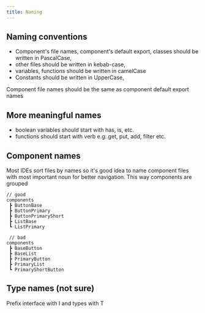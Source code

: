 ```yaml
---
title: Naming
---
```


## Naming conventions

- Component's file names, component's default export, classes should be written in PascalCase,
- other files should be written in kebab-case,
- variables, functions should be written in camelCase
- Constants should be written in UpperCase,

Component file names should be the same as component default export names

## More meaningful names

- boolean variables should start with has, is, etc.
- functions should start with verb e.g: get, put, add, filter etc.

## Component names

Most IDEs sort files by names so it's good idea to name component files with most important noun for better navigation. This way components are grouped

```
// good
components
 ┣ ButtonBase
 ┣ ButtonPrimary
 ┣ ButtonPrimaryShort
 ┣ ListBase
 ┗ ListPrimary

 // bad
components
 ┣ BaseButton
 ┣ BaseList
 ┣ PrimaryButton
 ┣ PrimaryList
 ┗ PrimaryShortButton
```

## Type names (not sure)

Prefix interface with I and types with T
